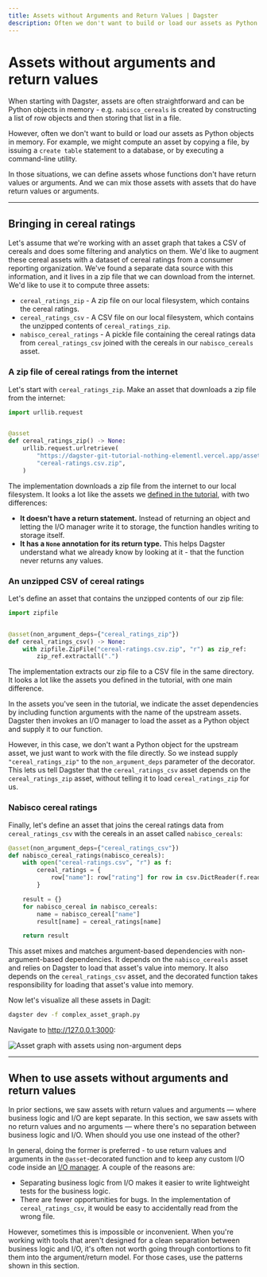 ```yaml
---
title: Assets without Arguments and Return Values | Dagster
description: Often we don't want to build or load our assets as Python objects in memory
---
```


# Assets without arguments and return values

When starting with Dagster, assets are often straightforward and can be Python objects in memory - e.g. `nabisco_cereals` is created by constructing a list of row objects and then storing that list in a file.

However, often we don't want to build or load our assets as Python objects in memory. For example, we might compute an asset by copying a file, by issuing a `create table` statement to a database, or by executing a command-line utility.

In those situations, we can define assets whose functions don't have return values or arguments. And we can mix those assets with assets that do have return values or arguments.

---

## Bringing in cereal ratings

Let's assume that we're working with an asset graph that takes a CSV of cereals and does some filtering and analytics on them. We'd like to augment these cereal assets with a dataset of cereal ratings from a consumer reporting organization. We've found a separate data source with this information, and it lives in a zip file that we can download from the internet. We'd like to use it to compute three assets:

- `cereal_ratings_zip` - A zip file on our local filesystem, which contains the cereal ratings.
- `cereal_ratings_csv` - A CSV file on our local filesystem, which contains the unzipped contents of `cereal_ratings_zip`.
- `nabisco_cereal_ratings` - A pickle file containing the cereal ratings data from `cereal_ratings_csv` joined with the cereals in our `nabisco_cereals` asset.

### A zip file of cereal ratings from the internet

Let's start with `cereal_ratings_zip`. Make an asset that downloads a zip file from the internet:

```python file=/guides/dagster/asset_tutorial/non_argument_deps.py startafter=cereal_ratings_zip_start endbefore=cereal_ratings_zip_end
import urllib.request


@asset
def cereal_ratings_zip() -> None:
    urllib.request.urlretrieve(
        "https://dagster-git-tutorial-nothing-elementl.vercel.app/assets/cereal-ratings.csv.zip",
        "cereal-ratings.csv.zip",
    )
```

The implementation downloads a zip file from the internet to our local filesystem. It looks a lot like the assets we [defined in the tutorial](/tutorial), with two differences:

- **It doesn't have a return statement.** Instead of returning an object and letting the I/O manager write it to storage, the function handles writing to storage itself.
- **It has a `None` annotation for its return type.** This helps Dagster understand what we already know by looking at it - that the function never returns any values.

### An unzipped CSV of cereal ratings

Let's define an asset that contains the unzipped contents of our zip file:

```python file=/guides/dagster/asset_tutorial/non_argument_deps.py startafter=cereal_ratings_csv_start endbefore=cereal_ratings_csv_end
import zipfile


@asset(non_argument_deps={"cereal_ratings_zip"})
def cereal_ratings_csv() -> None:
    with zipfile.ZipFile("cereal-ratings.csv.zip", "r") as zip_ref:
        zip_ref.extractall(".")
```

The implementation extracts our zip file to a CSV file in the same directory. It looks a lot like the assets you defined in the tutorial, with one main difference.

In the assets you've seen in the tutorial, we indicate the asset dependencies by including function arguments with the name of the upstream assets. Dagster then invokes an I/O manager to load the asset as a Python object and supply it to our function.

However, in this case, we don't want a Python object for the upstream asset, we just want to work with the file directly. So we instead supply `"cereal_ratings_zip"` to the `non_argument_deps` parameter of the <PyObject object="asset" method="asset" display_text="@asset"/> decorator. This lets us tell Dagster that the `cereal_ratings_csv` asset depends on the `cereal_ratings_zip` asset, without telling it to load `cereal_ratings_zip` for us.

### Nabisco cereal ratings

Finally, let's define an asset that joins the cereal ratings data from `cereal_ratings_csv` with the cereals in an asset called `nabisco_cereals`:

```python file=/guides/dagster/asset_tutorial/non_argument_deps.py startafter=nabisco_cereal_ratings_start endbefore=nabisco_cereal_ratings_end
@asset(non_argument_deps={"cereal_ratings_csv"})
def nabisco_cereal_ratings(nabisco_cereals):
    with open("cereal-ratings.csv", "r") as f:
        cereal_ratings = {
            row["name"]: row["rating"] for row in csv.DictReader(f.readlines())
        }

    result = {}
    for nabisco_cereal in nabisco_cereals:
        name = nabisco_cereal["name"]
        result[name] = cereal_ratings[name]

    return result
```

This asset mixes and matches argument-based dependencies with non-argument-based dependencies. It depends on the `nabisco_cereals` asset and relies on Dagster to load that asset's value into memory. It also depends on the `cereal_ratings_csv` asset, and the decorated function takes responsibility for loading that asset's value into memory.

Now let's visualize all these assets in Dagit:

```bash
dagster dev -f complex_asset_graph.py
```

Navigate to <http://127.0.0.1:3000>:

<!-- ![Asset graph with assets using non-argument deps](/images/guides/asset-tutorial/non-argument-deps-asset-graph.png) -->

<Image
alt="Asset graph with assets using non-argument deps"
src="/images/guides/asset-tutorial/non-argument-deps-asset-graph.png"
width={3574}
height={1962}
/>

---

## When to use assets without arguments and return values

In prior sections, we saw assets with return values and arguments — where business logic and I/O are kept separate. In this section, we saw assets with no return values and no arguments — where there's no separation between business logic and I/O. When should you use one instead of the other?

In general, doing the former is preferred - to use return values and arguments in the `@asset`-decorated function and to keep any custom I/O code inside an [I/O manager](/concepts/io-management/io-managers). A couple of the reasons are:

- Separating business logic from I/O makes it easier to write lightweight tests for the business logic.
- There are fewer opportunities for bugs. In the implementation of `cereal_ratings_csv`, it would be easy to accidentally read from the wrong file.

However, sometimes this is impossible or inconvenient. When you're working with tools that aren't designed for a clean separation between business logic and I/O, it's often not worth going through contortions to fit them into the argument/return model. For those cases, use the patterns shown in this section.
